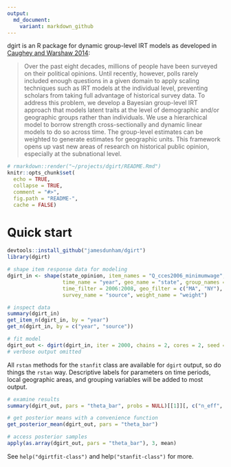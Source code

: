```yaml
---
output:
  md_document:
    variant: markdown_github
---
```


dgirt is an R package for dynamic group-level IRT models as developed in
[Caughey and Warshaw 2014](http://pan.oxfordjournals.org/content/early/2015/02/04/pan.mpu021.full.pdf+html):

> Over the past eight decades, millions of people have been surveyed on their
> political opinions. Until recently, however, polls rarely included enough
> questions in a given domain to apply scaling techniques such as IRT models at
> the individual level, preventing scholars from taking full advantage of
> historical survey data. To address this problem, we develop a Bayesian
> group-level IRT approach that models latent traits at the level of demographic
> and/or geographic groups rather than individuals. We use a hierarchical model
> to borrow strength cross-sectionally and dynamic linear models to do so across
> time. The group-level estimates can be weighted to generate estimates for
> geographic units. This framework opens up vast new areas of research on
> historical public opinion, especially at the subnational level.

```r
# rmarkdown::render("~/projects/dgirt/README.Rmd")
knitr::opts_chunk$set(
  echo = TRUE,
  collapse = TRUE,
  comment = "#>",
  fig.path = "README-",
  cache = FALSE)
```

# Quick start

```r
devtools::install_github("jamesdunham/dgirt")
library(dgirt)
```

```r
# shape item response data for modeling
dgirt_in <- shape(state_opinion, item_names = "Q_cces2006_minimumwage",
                  time_name = "year", geo_name = "state", group_names = "race",
                  time_filter = 2006:2008, geo_filter = c("MA", "NY"),
                  survey_name = "source", weight_name = "weight")

# inspect data
summary(dgirt_in)
get_item_n(dgirt_in, by = "year")
get_n(dgirt_in, by = c("year", "source"))
```

```r
# fit model
dgirt_out <- dgirt(dgirt_in, iter = 2000, chains = 2, cores = 2, seed = 42)
# verbose output omitted
```

All `rstan` methods for the `stanfit` class are available for `dgirt` output, so
do things the `rstan` way. Descriptive labels for parameters on time periods,
local geographic areas, and grouping variables will be added to most output.
```r
# examine results
summary(dgirt_out, pars = "theta_bar", probs = NULL)[[1]][, c("n_eff", "Rhat")]

# get posterior means with a convenience function
get_posterior_mean(dgirt_out, pars = "theta_bar")

# access posterior samples
apply(as.array(dgirt_out, pars = "theta_bar"), 3, mean)
```

See `help("dgirtfit-class")` and help`("stanfit-class")` for more.
